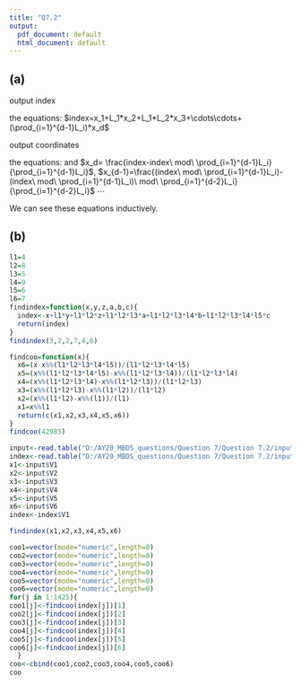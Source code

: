 ---
title: "Q7.2"
output:
  pdf_document: default
  html_document: default
---
## (a)

output index

the equations:\ $index=x_1+L_1*x_2+L_1*L_2*x_3+\cdots\cdots+(\prod_{i=1}^{d-1}L_i)*x_d$

output coordinates

the equations:\ and $x_d= \frac{index-index\ mod\ \prod_{i=1}^{d-1}L_i}{\prod_{i=1}^{d-1}L_i}$,\ $x_{d-1}=\frac{(index\ mod\ \prod_{i=1}^{d-1}L_i)-(index\ mod\ \prod_{i=1}^{d-1}L_i)\ mod\ \prod_{i=1}^{d-2}L_i}{\prod_{i=1}^{d-2}L_i}$ $\cdots$

We can see these equations inductively.

## (b)
```{r,tidy=TRUE}
l1=4
l2=8
l3=5
l4=9
l5=6
l6=7
findindex=function(x,y,z,a,b,c){
  index<-x+l1*y+l1*l2*z+l1*l2*l3*a+l1*l2*l3*l4*b+l1*l2*l3*l4*l5*c
  return(index)
}
findindex(3,2,2,7,4,6)
```

```{r,tidy=TRUE}
findcoo=function(x){
  x6=(x-x%%(l1*l2*l3*l4*l5))/(l1*l2*l3*l4*l5)
  x5=(x%%(l1*l2*l3*l4*l5)-x%%(l1*l2*l3*l4))/(l1*l2*l3*l4)
  x4=(x%%(l1*l2*l3*l4)-x%%(l1*l2*l3))/(l1*l2*l3)
  x3=(x%%(l1*l2*l3)-x%%(l1*l2))/(l1*l2)
  x2=(x%%(l1*l2)-x%%(l1))/(l1)
  x1=x%%l1
  return(c(x1,x2,x3,x4,x5,x6))
}
findcoo(42985)
```

```{r,tidy=TRUE}
input<-read.table("D:/AY20_MBDS_questions/Question 7/Question 7.2/input_coordinates_7_2.txt")
index<-read.table("D:/AY20_MBDS_questions/Question 7/Question 7.2/input_index_7_2.txt")
x1<-input$V1
x2<-input$V2
x3<-input$V3
x4<-input$V4
x5<-input$V5
x6<-input$V6
index<-index$V1

```

```{r}
findindex(x1,x2,x3,x4,x5,x6)
```



```{r}
coo1=vector(mode="numeric",length=0)
coo2=vector(mode="numeric",length=0)
coo3=vector(mode="numeric",length=0)
coo4=vector(mode="numeric",length=0)
coo5=vector(mode="numeric",length=0)
coo6=vector(mode="numeric",length=0)
for(j in 1:1425){
coo1[j]<-findcoo(index[j])[1]
coo2[j]<-findcoo(index[j])[2]
coo3[j]<-findcoo(index[j])[3]
coo4[j]<-findcoo(index[j])[4]
coo5[j]<-findcoo(index[j])[5]
coo6[j]<-findcoo(index[j])[6]
  }
coo<-cbind(coo1,coo2,coo3,coo4,coo5,coo6)
coo

```
